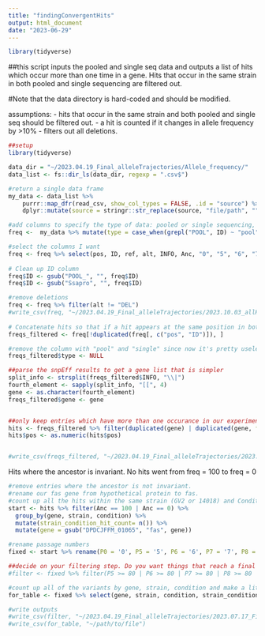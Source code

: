 ```yaml
---
title: "findingConvergentHits"
output: html_document
date: "2023-06-29"
---
```



```r
library(tidyverse)
```


##this script inputs the pooled and single seq data and outputs a list of hits which occur more than one time in a gene. Hits that occur in the same strain in both pooled and single sequencing are filtered out. 

#Note that the data directory is hard-coded and should be modified.

assumptions: 
- hits that occur in the same strain and both pooled and single seq should be filtered out.
- a hit is counted if it changes in allele frequency by >10% 
- filters out all deletions.

```r
##setup
library(tidyverse)

data_dir = "~/2023.04.19_Final_alleleTrajectories/Allele_frequency/"
data_list <- fs::dir_ls(data_dir, regexp = ".csv$")

#return a single data frame
my_data <- data_list %>% 
    purrr::map_dfr(read_csv, show_col_types = FALSE, .id = "source") %>% 
    dplyr::mutate(source = stringr::str_replace(source, "file/path", ""))
```

```r
#add columns to specify the type of data: pooled or single sequencing, the strain of each entry (gv2 or 14018), and the growth condition (biofilm or planktonic)
freq <-  my_data %>% mutate(type = case_when(grepl("POOL", ID) ~ "pool", TRUE ~ "single"), strain = case_when(grepl("GV2", ID) ~ "GV2", grepl("GV14018", ID) ~ "GV14018"), condition = case_when(grepl("Biofilm", source) ~ "Biofilm", grepl("Planktonic", source) ~ "Planktonic"))

#select the columns I want
freq <- freq %>% select(pos, ID, ref, alt, INFO, Anc, "0", "5", "6", "7", "8","9", "10", annot, strain, condition, type)
                        
# Clean up ID column
freq$ID <- gsub("POOL_", "", freq$ID)
freq$ID <- gsub("Ssapro", "", freq$ID)

#remove deletions
freq <- freq %>% filter(alt != "DEL")
#write_csv(freq, "~/2023.04.19_Final_alleleTrajectories/2023.10.03_allHits.csv")
  
# Concatenate hits so that if a hit appears at the same position in both POOL and Single data, it is only counted one time.
freqs_filtered <- freq[!duplicated(freq[, c("pos", "ID")]), ]

#remove the column with "pool" and "single" since now it's pretty useless.
freqs_filtered$type <- NULL

##parse the snpEff results to get a gene list that is simpler
split_info <- strsplit(freqs_filtered$INFO, "\\|") 
fourth_element <- sapply(split_info, "[[", 4)
gene <- as.character(fourth_element)
freqs_filtered$gene <- gene


##only keep entries which have more than one occurance in our experiment. This removes all trajectories that only happen once.
hits <- freqs_filtered %>% filter(duplicated(gene) | duplicated(gene, fromLast = TRUE)) 
hits$pos <- as.numeric(hits$pos)


#write_csv(freqs_filtered, "~/2023.04.19_Final_alleleTrajectories/2023.10.03_concatenatedHits.csv")
```

Hits where the ancestor is invariant.
No hits went from freq = 100 to freq = 0
```r
#remove entries where the ancestor is not invariant. 
#rename our fas gene from hypothetical protein to fas.
#count up all the hits within the same strain (GV2 or 14018) and Condition (biofilm or planktonic)
start <- hits %>% filter(Anc == 100 | Anc == 0) %>% 
  group_by(gene, strain, condition) %>% 
  mutate(strain_condition_hit_count= n()) %>% 
  mutate(gene = gsub("DPDCJFFM_01065", "fas", gene))

#rename passage numbers
fixed <- start %>% rename(P0 = '0', P5 = '5', P6 = '6', P7 = '7', P8 = '8', P9 = '9', P10 = '10') 

##decide on your filtering step. Do you want things that reach a final frequency in <95%? 
#filter <- fixed %>% filter(P5 >= 80 | P6 >= 80 | P7 >= 80 | P8 >= 80 | P9 >= 80 | P10 >= 80)

#count up all of the variants by gene, strain, condition and make a little table.
for_table <- fixed %>% select(gene, strain, condition, strain_condition_hit_count) %>% unique()

#write outputs
#write_csv(filter, "~/2023.04.19_Final_alleleTrajectories/2023.07.17_Filtered_convergentHits.csv")
#write_csv(for_table, "~/path/to/file")
```
